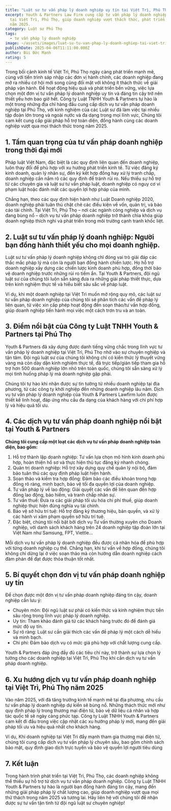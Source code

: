 ```yaml
---
title: "Luật sư tư vấn pháp lý doanh nghiệp uy tín tại Việt Trì, Phú Thọ 2025 "
excerpt: Youth & Partners Law Firm cung cấp tư vấn pháp lý doanh nghiệp uy tín
  tại Việt Trì, Phú Thọ, giúp doanh nghiệp vượt thách thức, phát triển bền vững
  năm 2025.
category: Luật sư Phú Thọ
tags:
  - tư vấn pháp lý doanh nghiệp
image: ~/assets/images/luat-su-tu-van-phap-ly-doanh-nghiep-tai-viet-tri-phu-tho-2025.jpg
publishDate: 2025-04-06T11:11:00.000Z
author: Bùi Đức Mạnh
rating: 5
---
```

Trong bối cảnh kinh tế Việt Trì, Phú Thọ ngày càng phát triển mạnh mẽ, cùng với tiến trình sáp nhập các đơn vị hành chính, các doanh nghiệp đang mở ra nhiều cơ hội mới song cũng đối mặt với không ít thách thức về giải pháp vận hành. Để hoạt động hiệu quả và phát triển bền vững, việc lựa chọn một đơn vị tư vấn pháp lý doanh nghiệp uy tín và đáng tin cậy trở nên thiết yếu hơn bao giờ hết. Công ty Luật TNHH Youth & Partners tự hào là một trong những địa chỉ hàng đầu cung cấp dịch vụ tư vấn pháp doanh nghiệp tại Phú Thọ, với kinh nghiệm của các Luật sư đã làm việc tại nhiều tập đoàn lớn trong và ngoài nước và đa dạng trong mọi lĩnh vực, Chúng tôi cam kết cung cấp giải pháp hỗ trợ toàn diện, đồng hành cùng các doanh nghiệp vượt qua mọi thách thức trong năm 2025.

## 1. Tầm quan trọng của tư vấn pháp doanh nghiệp trong thời đại mới

Pháp luật Việt Nam, đặc biệt là các quy định liên quan đến doanh nghiệp, luôn thay đổi để phù hợp với xu hướng phát triển kinh tế. Từ việc đăng ký kinh doanh, quản lý nhân sự, đến ký kết hợp đồng hay xử lý tranh chấp, doanh nghiệp cần nắm rõ các quy định để tránh rủi ro. Nếu thiếu sự hỗ trợ từ các chuyên gia và luật sư tư vấn pháp luật, doanh nghiệp có nguy cơ vi phạm luật hoặc đánh mất các quyền lợi hợp pháp của mình.

Chẳng hạn, theo các quy định hiện hành như Luật Doanh nghiệp 2020, doanh nghiệp phải tuân thủ chặt chẽ các điều kiện về vốn, quản trị, và báo cáo tài chính. Tại Việt Trì, Phú Thọ – nơi các ngành công nghiệp và dịch vụ đang bùng nổ – dịch vụ tư vấn pháp doanh nghiệp trở thành chìa khóa giúp doanh nghiệp thích nghi và phát triển trong môi trường cạnh tranh khốc liệt.

## 2. Luật sư tư vấn pháp lý doanh nghiệp: Người bạn đồng hành thiết yếu cho mọi doanh nghiệp.

Luật sư tư vấn pháp lý doanh nghiệp không chỉ đóng vai trò giải đáp các thắc mắc pháp lý mà còn là người bạn đồng hành chiến lược. Họ hỗ trợ doanh nghiệp xây dựng các chiến lược kinh doanh phù hợp, đồng thời bảo vệ doanh nghiệp trước những rủi ro tiềm ẩn. Tại Youth & Partners, đội ngũ luật sư của chúng tôi luôn sẵn sàng đưa ra những giải pháp thiết thực, dựa trên kinh nghiệm thực tế và hiểu biết sâu sắc về pháp luật.

Ví dụ, khi một doanh nghiệp tại Việt Trì muốn mở rộng quy mô, các luật sư tư vấn pháp doanh nghiệp của chúng tôi sẽ phân tích các vấn đề pháp lý liên quan, từ việc xin cấp phép hoạt động đến soạn thảo/tư vấn hợp đồng, giúp doanh nghiệp tiến hành mọi việc một cách trơn tru và an toàn.

## 3. Điểm nổi bật của Công ty Luật TNHH Youth & Partners tại Phú Thọ

Youth & Partners đã xây dựng được danh tiếng vững chắc trong lĩnh vực tư vấn pháp lý doanh nghiệp tại Việt Trì, Phú Thọ nhờ vào sự chuyên nghiệp và tận tâm. Đội ngũ luật sư của chúng tôi không chỉ có kiến thức lý thuyết vững vàng mà còn dày dặn kinh nghiệm thực tế, đã trực tiếp/gián tiếp tham gia hỗ trợ hơn 500 doanh nghiệp lớn nhỏ trên toàn quốc, chúng tôi sẵn sàng xử lý mọi tình huống pháp lý mà doanh nghiệp gặp phải.

Chúng tôi tự hào khi nhận được sự tin tưởng từ nhiều doanh nghiệp tại địa phương, từ các công ty khởi nghiệp đến những doanh nghiệp lâu năm. Dịch vụ tư vấn pháp lý doanh nghiệp của Youth & Partners Lawfirm luôn được thiết kế linh hoạt, đáp ứng nhu cầu đa dạng của khách hàng với chi phí hợp lý và hiệu quả tối ưu.

## 4. Các dịch vụ tư vấn pháp doanh nghiệp nổi bật tại Youth & Partners

**Chúng tôi cung cấp một loạt các dịch vụ tư vấn pháp doanh nghiệp toàn diện, bao gồm:**

1. Hỗ trợ thành lập doanh nghiệp: Tư vấn lựa chọn mô hình kinh doanh phù hợp, hoàn thiện hồ sơ và thực hiện thủ tục đăng ký nhanh chóng.
2. Quản trị doanh nghiệp: Hỗ trợ xây dựng quy chế quản lý nội bộ, đảm bảo tuân thủ các quy định pháp luật hiện hành.
3. Soạn thảo và kiểm tra hợp đồng: Đảm bảo các điều khoản trong hợp đồng rõ ràng, minh bạch, bảo vệ tối đa quyền lợi của doanh nghiệp.
4. Tư vấn pháp lý về lao động: Giải quyết các vấn đề liên quan đến hợp đồng lao động, bảo hiểm, và tranh chấp nhân sự.
5. Tư vấn thuế: Đưa ra các giải pháp tối ưu hóa chi phí thuế, giúp doanh nghiệp thực hiện đúng nghĩa vụ tài chính.
6. Bảo vệ sở hữu trí tuệ: Hỗ trợ đăng ký thương hiệu, bản quyền, và xử lý các hành vi xâm phạm quyền sở hữu trí tuệ.
7. Đặc biệt, chúng tôi nổi bật bởi dịch vụ Tư vấn thường xuyên cho Doanh nghiệp, với danh sách khách hàng trên 24 doanh nghiệp tập đoàn lớn tại Việt Nam như Samsung, FPT, Viettle...

Mỗi dịch vụ tư vấn pháp lý doanh nghiệp đều được cá nhân hóa để phù hợp với từng doanh nghiệp cụ thể. Chẳng hạn, khi tư vấn về hợp đồng, chúng tôi không chỉ dừng lại ở việc soạn thảo mà còn hướng dẫn doanh nghiệp cách đàm phán để đạt được thỏa thuận tốt nhất.

## 5. Bí quyết chọn đơn vị tư vấn pháp doanh nghiệp uy tín

Để chọn được một đơn vị tư vấn pháp doanh nghiệp đáng tin cậy, doanh nghiệp cần lưu ý:

* Chuyên môn: Đội ngũ luật sư phải có kiến thức và kinh nghiệm thực tiễn sâu rộng trong lĩnh vực pháp lý doanh nghiệp.
* Uy tín: Tham khảo đánh giá từ các khách hàng trước đó để đánh giá mức độ uy tín.
* Sự rõ ràng: Luật sư cần giải thích các vấn đề pháp lý một cách dễ hiểu và minh bạch.
* Chi phí: Đảm bảo dịch vụ có mức giá phù hợp với chất lượng cung cấp.

Youth & Partners đáp ứng đầy đủ các tiêu chí này, trở thành sự lựa chọn lý tưởng cho các doanh nghiệp tại Việt Trì, Phú Thọ khi cần dịch vụ tư vấn pháp doanh nghiệp.

## 6. Xu hướng dịch vụ tư vấn pháp doanh nghiệp tại Việt Trì, Phú Thọ năm 2025

Vào năm 2025, với đà tăng trưởng kinh tế mạnh mẽ tại địa phương, nhu cầu tư vấn pháp lý doanh nghiệp dự kiến sẽ bùng nổ. Những thách thức mới như quy định pháp lý trong thương mại điện tử, bảo vệ dữ liệu cá nhân và hợp tác quốc tế sẽ ngày càng phức tạp. Công ty Luật TNHH Youth & Partners cam kết đi đầu trong việc cập nhật các xu hướng pháp lý mới, mang đến giải pháp tối ưu và hiệu quả nhất cho khách hàng.

Ví dụ, Khi doanh nghiệp tại Việt Trì đẩy mạnh tham gia thương mại điện tử, chúng tôi cung cấp dịch vụ tư vấn pháp lý chuyên sâu, bao gồm chính sách bảo mật, quy định giao dịch trực tuyến và bảo vệ quyền lợi người tiêu dùng

## 7. Kết luận

Trong hành trình phát triển tại Việt Trì, Phú Thọ, các doanh nghiệp không thể thiếu sự hỗ trợ từ dịch vụ tư vấn pháp doanh nghiệp. Công ty Luật TNHH Youth & Partners tự hào là người bạn đồng hành đáng tin cậy, mang đến những giải pháp pháp lý chất lượng cao, giúp doanh nghiệp vượt qua mọi thử thách trong năm 2025 và tương lai. Hãy liên hệ với chúng tôi để nhận được sự tư vấn tận tình từ đội ngũ luật sư chuyên nghiệp!
